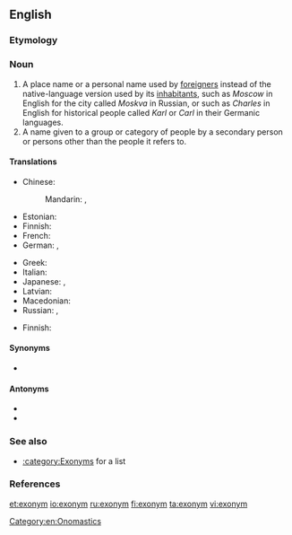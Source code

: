 {{also|Exonym}}
==English==

===Etymology===
{{confix|exo|gloss1=outside|onym|gloss2=name|lang=en}}

===Noun===
{{wikipedia|lang=en}}
{{en-noun}}

# A place name or a personal name used by [[foreigner]]s instead of the native-language version used by its [[inhabitants]], such as ''Moscow'' in English for the city called ''Moskva'' in Russian, or such as ''Charles'' in English for historical people called ''Karl'' or ''Carl'' in their Germanic languages.
# A name given to a group or category of people by a secondary person or persons other than the people it refers to.

====Translations====
{{trans-top|name used by foreigners}}
* Chinese:
*: Mandarin: {{t|cmn|外來地名|sc=Hani}}, {{t|cmn|外来地名|tr=wàilái dìmíng|sc=Hani}}
* Estonian: {{t|et|eksonüüm}}
* Finnish: {{t+|fi|eksonyymi}}
* French: {{t+|fr|exonyme|m}}
* German: {{t|de|Exonymon}}, {{t+|de|Exonym|n}}
{{trans-mid}}
* Greek: {{t+|el|εξώνυμο|n|sc=Grek}}
* Italian: {{t|it|esonimo|m}}
* Japanese: {{t|ja|外名|tr=がいめい, gaimei}}, {{t|ja|エクソニム|tr=ekusonimu}}
* Latvian: {{t|lv|eksonīms|m}}
* Macedonian: {{t|mk|егзоним|m|tr=egzoním}}
* Russian: {{t+|ru|экзо́ним|m}}, {{t|ru|иноназва́ние|n}}
{{trans-bottom}}

{{trans-top|name given by outsiders}}
* Finnish: {{t+|fi|eksonyymi}}
{{trans-mid}}
{{trans-bottom}}

====Synonyms====
* {{l|en|xenonym}}

====Antonyms====
* {{l|en|endonym}}
* {{l|en|autonym}}

===See also===
* [[:category:Exonyms]] for a list

===References===
<references/>

[[Category:en:Onomastics]]

[[et:exonym]]
[[io:exonym]]
[[ru:exonym]]
[[fi:exonym]]
[[ta:exonym]]
[[vi:exonym]]
